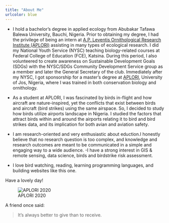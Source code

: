 ```yaml
---
title: "About Me"
urlcolor: blue
---
```

- I hold a bachelor’s degree in applied ecology from Abubakar Tafawa Balewa University, Bauchi, Nigeria. Prior to obtaining my degree, I had the privilege of being an intern at [A.P. Leventis Ornithological Research Institute (APLORI)](http://aplori.org) assisting in many types of ecological research. I did my National Youth Service (NYSC) teaching biology-related courses at Federal College of Education (FCE), Katsina. During this period, I also volunteered to create awareness on Sustainable Development Goals (SDGs) with the NYSC/SDGs Community Development Service group as a member and later the General Secretary of the club. Immediately after my NYSC, I got sponsorship for a master's degree at [APLORI](http://aplori.org), University of Jos, Nigeria, where I was trained in both conservation biology and ornithology.
- As a student at APLORI, I was fascinated by birds in-flight and how aircraft are nature-inspired, yet the conflicts that exist between birds and aircraft (bird strikes) using the same airspace. So, I decided to study how birds utilize airports landscape in Nigeria. I studied the factors that attract birds within and around the airports relating it to bird and bird strikes data, and its implication for both avian and aviation safety.
- I am research-oriented and very enthusiastic about eduction.I honestly believe that no research question is too complex, and knowledge and research outcomes are meant to be communicated in a simple and engaging way to a wide audience. -I have a strong interest in GIS & remote sensing, data science, birds and birdstrike risk assessment.  

- I love bird watching, reading, learning programming languages, and building websites like this one. 

Have a lovely day!

![APLORI 2020](me_aplori.jpeg)


A friend once said:

> It's always better to give
> than to receive.





